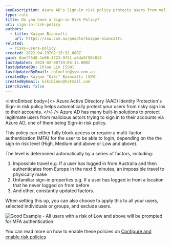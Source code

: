 ```yaml
---
seoDescription: Azure AD's Sign-in risk policy protects users from malicious sign-ins by automatically blocking or requiring MFA based on determined risk levels.
type: rule
title: Do you have a Sign-in Risk Policy?
uri: sign-in-risk-policy
authors:
  - title: Kaique Biancatti
    url: https://ssw.com.au/people/kaique-biancatti
related:
  - risky-users-policy
created: 2022-04-29T02:15:32.000Z
guid: 0aef7548-1e06-4723-9f51-a6da5f564813
lastUpdated: 2024-02-08T19:04:32.000Z
lastUpdatedBy: Chloe Lin [SSW]
lastUpdatedByEmail: chloelin@ssw.com.au
createdBy: Kaique "Kiki" Biancatti [SSW]
createdByEmail: kikibianc@hotmail.com
isArchived: false
---
```


<introEmbed
  body={<>
Azure Active Directory (AAD) Identity Protection's Sign-in risk policy helps automatically protect your users from risky sign ins to their accounts.
  </>}
/>
Azure AD has many built-in solutions to protect legitimate users from malicious actors trying to sign in to their accounts via Azure AD, one of them being Sign-in risk policy.

This policy can either fully block access or require a multi-factor authentication (MFA) for the user to be able to login, depending on the the sign-in risk level (High, Medium and above or Low and above).

The level is determined automatically by a series of factors, including:

1. Impossible travel e.g. If a user has logged in from Australia and then authenticates from Europe in the next 5 minutes, an impossible travel to physically make
2. Unfamiliar sign-in properties e.g. If a user has logged in from a location that he never logged on from before
3. And other, constantly updated factors.

When setting this up, you can also choose to apply this to all your users, selected individuals or groups, and exclude users.

![Good Example - All users with a risk of Low and above will be prompted for MFA authentication](/uploads/rules/sign-in-risk-policy/signinrisk.jpg)

You can read more on how to enable these policies on [Configure and enable risk policies](https://docs.microsoft.com/en-us/azure/active-directory/identity-protection/howto-identity-protection-configure-risk-policies?WT.mc_id=ES-MVP-33518)
